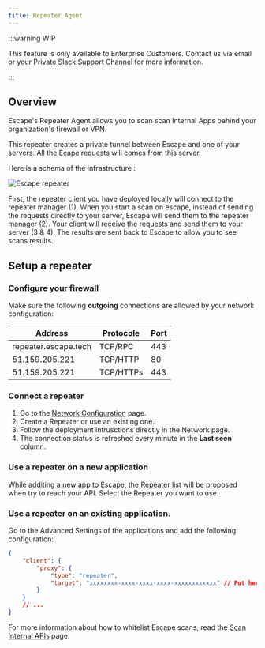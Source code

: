 ```yaml
---
title: Repeater Agent
---
```


:::warning WIP

This feature is only available to Enterprise Customers. Contact us via email or your Private Slack Support Channel for more information.

:::

## Overview

Escape's Repeater Agent allows you to scan scan Internal Apps behind your organization's firewall or VPN.

This repeater creates a private tunnel between Escape and one of your servers. All the Ecape requests will comes from this server.

Here is a schema of the infrastructure :

![Escape repeater](./img/repeater.drawio.svg)

First, the repeater client you have deployed locally will connect to the repeater manager (1).
When you start a scan on escape, instead of sending the requests directly to your server, Escape will send them to the repeater manager (2).
Your client will receive the requests and send them to your server (3 & 4).
The results are sent back to Escape to allow you to see scans results.


## Setup a repeater

### Configure your firewall

Make sure the following **outgoing** connections are allowed by your network configuration:

| Address               | Protocole        | Port |
|-----------------------|------------------|------|
| repeater.escape.tech  | TCP/RPC          | 443  |
| 51.159.205.221        | TCP/HTTP         | 80   |
| 51.159.205.221        | TCP/HTTPs        | 443  |


### Connect a repeater

1. Go to the [Network Configuration](https://app.staging.escape.tech/organization/network/) page.
2. Create a Repeater or use an existing one.
3. Follow the deployment intrusctions directly in the Network page.
4. The connection status is refreshed every minute in the **Last seen** column.


### Use a repeater on a new application

While additing a new app to Escape, the Repeater list will be proposed when try to reach your API.
Select the Repeater you want to use.


### Use a repeater on an existing application.

Go to the Advanced Settings of the applications and add the following configuration:

```json
{
    "client": {
        "proxy": {
            "type": "repeater",
            "target": "xxxxxxxx-xxxx-xxxx-xxxx-xxxxxxxxxxxx" // Put here your repeater id
        }
    }
    // ...
}
```

For more information about how to whitelist Escape scans, read the [Scan Internal APIs](/advanced-usage/internal-apis) page.

